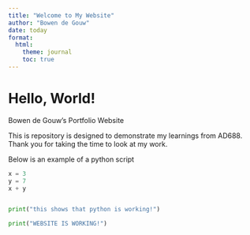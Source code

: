 ```yaml
---
title: "Welcome to My Website"
author: "Bowen de Gouw"
date: today
format:
  html:
    theme: journal
    toc: true
---
```

# Hello, World!  

Bowen de Gouw's Portfolio Website

This is repository is designed to demonstrate my learnings from AD688. Thank you for taking the time to look at my work.

Below is an example of a python script

```python
x = 3
y = 7
x + y


print("this shows that python is working!")

print("WEBSITE IS WORKING!")
```

